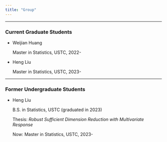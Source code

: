 ```yaml
---
title: "Group"
---
```


------------------------------------------------------------------------

### Current Graduate Students

-   Weijian Huang

    Master in Statistics, USTC, 2022-

-   Heng Liu

    Master in Statistics, USTC, 2023-

------------------------------------------------------------------------

### Former Undergraduate Students

-   Heng Liu

    B.S. in Statistics, USTC (graduated in 2023)

    Thesis: *Robust Sufficient Dimension Reduction with Multivariate Response*

    Now: Master in Statistics, USTC, 2023-
